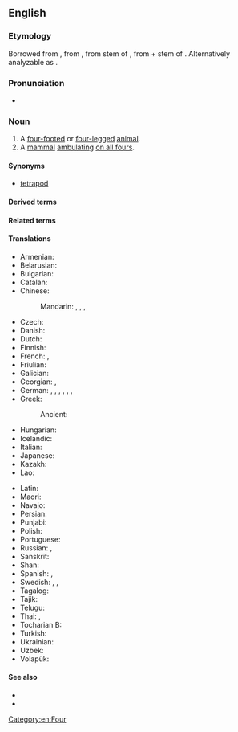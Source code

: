 ==English==

===Etymology===
{{root|en|ine-pro|*ped-}}
Borrowed from {{bor|en|fr|quadrupède}}, from {{etyl|frm|en}}, from {{etyl|la|en}} stem of {{m|la|quadrupēs||four-footed, a four-footed animal}}, from {{m|la|quadri-||four-}} + stem of {{m|la|pes||foot}}. Alternatively analyzable as {{confix|en|quadri|alt1=quadru|ped}}.

===Pronunciation===
* {{IPA|en|/ˈkwɒdɹəpɛd/}}

===Noun===
{{en-noun}}

# A [[four-footed]] or [[four-legged]] [[animal]].
# A [[mammal]] [[ambulating]] [[on all fours]].

====Synonyms====
* [[tetrapod]]

====Derived terms====
{{der2|en
|quadrupedal
|quadrupedism
|quadrupedalism
|quadrupedy}}

====Related terms====
{{suffixsee|en|-ped}}
{{rootsee|en|ped}}

====Translations====
{{trans-top|a four-footed or four-legged animal}}
* Armenian: {{t+|hy|չորքոտանի}}
* Belarusian: {{t|be|чатырохно́гае|n}}
* Bulgarian: {{t+|bg|четириного|n}}
* Catalan: {{t|ca|quadrúpede|m}}
* Chinese:
*: Mandarin: {{t|cmn|四足動物}}, {{t|cmn|四足动物|tr=sìzú dòngwù}} {{qualifier|animal}}, {{t|cmn|四足類}}, {{t|cmn|四足类|tr=sìzúlèi}}
* Czech: {{t+|cs|čtyřnožec|m}}
* Danish: {{t|da|[[firbenet]] [[dyr]]}}
* Dutch: {{t+|nl|viervoeter|m}}
* Finnish: {{t|fi|nelijalkainen}}
* French: {{t+|fr|quadrupède|m}}, {{t+|fr|tétrapode|m}}
* Friulian: {{t|fur|cuadrupedi|m}}
* Galician: {{t+|gl|cuadrúpede|m}}
* Georgian: {{t|ka|ოთხფეხა}}, {{t|ka|ოთხფეხა ცხოველი}}
* German: {{t|de|Vierfüßer|m}}, {{t|de|Vierfüßerin|f}}, {{t|de|Vierfüßler|m}}, {{t|de|Vierfüßlerin|f}}, {{t|de|Quadrupeder|m}}, {{t|de|Quadrupede|f}}, {{t|de|Vierbeiner|m}}
* Greek:
*: Ancient: {{t|grc|τετράπουν|n}}
* Hungarian: {{t+|hu|négylábú}}
* Icelandic: {{t|is|ferfætlingur|m}}
* Italian: {{t+|it|quadrupede|m}}
* Japanese: {{t|ja|四肢動物|tr=ししどうぶつ, shishi dōbutsu}}
* Kazakh: {{t|kk|төртаяқты}}
* Lao: {{t|lo|ສັດສີ່ຕີນ}}
{{trans-mid}}
* Latin: {{t|la|quadrupēs|m|f}}
* Maori: {{t|mi|kīrehe}}
* Navajo: {{t|nv|naaldlooshii}}
* Persian: {{t+|fa|چهارپا|tr=čahārpā}}
* Punjabi: {{t|pa|ਚੁਪਾਇਆ|m}}
* Polish: {{t+|pl|czworonóg|m-an}}
* Portuguese: {{t+|pt|quadrúpede|m}}
* Russian: {{t+|ru|четвероногий|n|alt=четвероно́гое (живо́тное)}}, {{t+|ru|тетрапо́д|m|tr=tɛtrapód}}
* Sanskrit: {{t+|sa|चतुष्पद्|m|n}}
* Shan: {{t|shn|တူဝ်သီႇတိ်ၼ်}}
* Spanish: {{t+|es|cuadrúpedo|m}}, {{t|es|tetrápodo|m}}
* Swedish: {{t|sv|fyrfotadjur|n}}, {{t+|sv|tetrapod|c}}, {{t|sv|fyrfoting|c}}
* Tagalog: {{t|tl|hayop na aapating-paa}}
* Tajik: {{t+|tg|дубора}}
* Telugu: {{t+|te|చతుష్పదము}}
* Thai: {{t+|th|สัตว์สี่เท้า}}, {{t+|th|จตุบท}}
* Tocharian B: {{t|txb|śwerppewä}}
* Turkish: {{t|tr|dört ayaklı}}
* Ukrainian: {{t|uk|чотирино́ге|n}}
* Uzbek: {{t|uz|toʻrt barobar}}
* Volapük: {{t+|vo|follögaf}}
{{trans-bottom}}

====See also====
* {{l|en|biped}}
* {{ll|mul|Tetrapoda}}

[[Category:en:Four]]